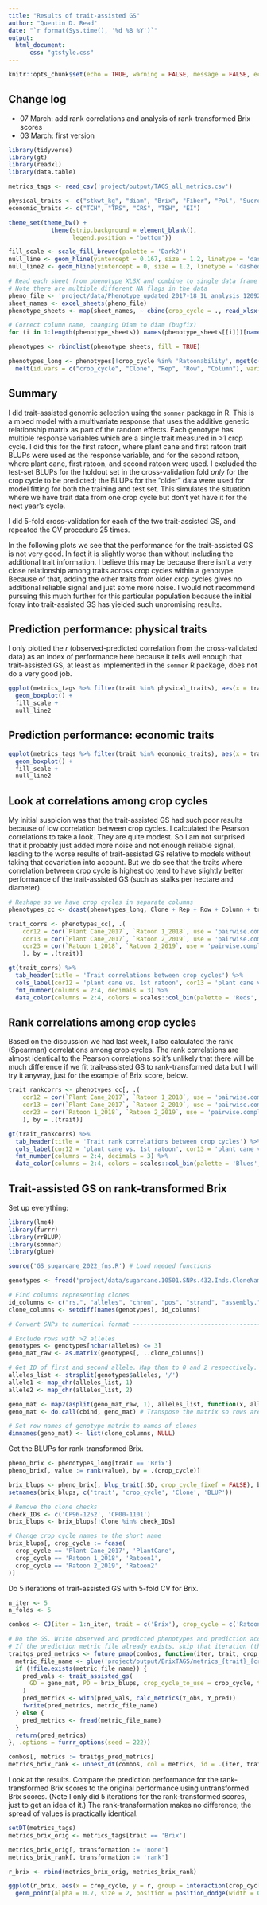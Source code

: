 ```yaml
---
title: "Results of trait-assisted GS"
author: "Quentin D. Read"
date: "`r format(Sys.time(), '%d %B %Y')`"
output: 
  html_document:
      css: "gtstyle.css"
---
```


```r
knitr::opts_chunk$set(echo = TRUE, warning = FALSE, message = FALSE, echo = FALSE)
```

## Change log

- 07 March: add rank correlations and analysis of rank-transformed Brix scores
- 03 March: first version

```r
library(tidyverse)
library(gt)
library(readxl)
library(data.table)

metrics_tags <- read_csv('project/output/TAGS_all_metrics.csv')

physical_traits <- c("stkwt_kg", "diam", "Brix", "Fiber", "Pol", "Sucrose", "Purity", "stalk_ha")
economic_traits <- c("TCH", "TRS", "CRS", "TSH", "EI")

theme_set(theme_bw() +
            theme(strip.background = element_blank(),
                  legend.position = 'bottom'))

fill_scale <- scale_fill_brewer(palette = 'Dark2')
null_line <- geom_hline(yintercept = 0.167, size = 1.2, linetype = 'dashed')
null_line2 <- geom_hline(yintercept = 0, size = 1.2, linetype = 'dashed')

# Read each sheet from phenotype XLSX and combine to single data frame
# Note there are multiple different NA flags in the data
pheno_file <- 'project/data/Phenotype_updated_2017-18_IL_analysis_120921.xlsx'
sheet_names <- excel_sheets(pheno_file)
phenotype_sheets <- map(sheet_names, ~ cbind(crop_cycle = ., read_xlsx(pheno_file, sheet = ., na = c('.', '-', '-!'))))

# Correct column name, changing Diam to diam (bugfix)
for (i in 1:length(phenotype_sheets)) names(phenotype_sheets[[i]])[names(phenotype_sheets[[i]]) == 'Diam'] <- 'diam'

phenotypes <- rbindlist(phenotype_sheets, fill = TRUE)

phenotypes_long <- phenotypes[!crop_cycle %in% 'Ratoonability', mget(c("crop_cycle", "Clone", "Rep", "Row", "Column", physical_traits, economic_traits))] |>
  melt(id.vars = c("crop_cycle", "Clone", "Rep", "Row", "Column"), variable.name = 'trait')
```

## Summary

I did trait-assisted genomic selection using the `sommer` package in R. This is a mixed model with a multivariate response that uses the additive genetic relationship matrix as part of the random effects. Each genotype has multiple response variables which are a single trait measured in >1 crop cycle. I did this for the first ratoon, where plant cane and first ratoon trait BLUPs were used as the response variable, and for the second ratoon, where plant cane, first ratoon, and second ratoon were used. I excluded the test-set BLUPs for the holdout set in the cross-validation fold *only* for the crop cycle to be predicted; the BLUPs for the "older" data were used for model fitting for both the training and test set. This simulates the situation where we have trait data from one crop cycle but don't yet have it for the next year's cycle.

I did 5-fold cross-validation for each of the two trait-assisted GS, and repeated the CV procedure 25 times.

In the following plots we see that the performance for the trait-assisted GS is not very good. In fact it is slightly worse than without including the additional trait information. I believe this may be because there isn't a very close relationship among traits across crop cycles within a genotype. Because of that, adding the other traits from older crop cycles gives no additional reliable signal and just some more noise. I would not recommend pursuing this much further for this particular population because the initial foray into trait-assisted GS has yielded such unpromising results.

## Prediction performance: physical traits

I only plotted the $r$ (observed-predicted correlation from the cross-validated data) as an index of performance here because it tells well enough that trait-assisted GS, at least as implemented in the `sommer` R package, does not do a very good job.

```r
ggplot(metrics_tags %>% filter(trait %in% physical_traits), aes(x = trait, y = r, fill = crop_cycle, group = interaction(trait, crop_cycle))) +
  geom_boxplot() +
  fill_scale +
  null_line2
```

## Prediction performance: economic traits

```r
ggplot(metrics_tags %>% filter(trait %in% economic_traits), aes(x = trait, y = r, fill = crop_cycle, group = interaction(trait, crop_cycle))) +
  geom_boxplot() +
  fill_scale +
  null_line2
```

## Look at correlations among crop cycles

My initial suspicion was that the trait-assisted GS had such poor results because of low correlation between crop cycles. I calculated the Pearson correlations to take a look. They are quite modest. So I am not surprised that it probably just added more noise and not enough reliable signal, leading to the worse results of trait-assisted GS relative to models without taking that covariation into account. But we do see that the traits where correlation between crop cycle is highest do tend to have slightly better performance of the trait-assisted GS (such as stalks per hectare and diameter).

```r
# Reshape so we have crop cycles in separate columns
phenotypes_cc <- dcast(phenotypes_long, Clone + Rep + Row + Column + trait ~ crop_cycle)

trait_corrs <- phenotypes_cc[, .(
    cor12 = cor(`Plant Cane_2017`, `Ratoon 1_2018`, use = 'pairwise.complete.obs'),
    cor13 = cor(`Plant Cane_2017`, `Ratoon 2_2019`, use = 'pairwise.complete.obs'),
    cor23 = cor(`Ratoon 1_2018`, `Ratoon 2_2019`, use = 'pairwise.complete.obs')
    ), by = .(trait)]

gt(trait_corrs) %>%
  tab_header(title = 'Trait correlations between crop cycles') %>%
  cols_label(cor12 = 'plant cane vs. 1st ratoon', cor13 = 'plant cane vs. 2nd ratoon', cor23 = '1st ratoon vs. 2nd ratoon') %>%
  fmt_number(columns = 2:4, decimals = 3) %>%
  data_color(columns = 2:4, colors = scales::col_bin(palette = 'Reds', domain = NULL))
```

## Rank correlations among crop cycles

Based on the discussion we had last week, I also calculated the rank (Spearman) correlations among crop cycles. The rank correlations are almost identical to the Pearson correlations so it's unlikely that there will be much difference if we fit trait-assisted GS to rank-transformed data but I will try it anyway, just for the example of Brix score, below.

```r
trait_rankcorrs <- phenotypes_cc[, .(
    cor12 = cor(`Plant Cane_2017`, `Ratoon 1_2018`, use = 'pairwise.complete.obs', method = 'spearman'),
    cor13 = cor(`Plant Cane_2017`, `Ratoon 2_2019`, use = 'pairwise.complete.obs', method = 'spearman'),
    cor23 = cor(`Ratoon 1_2018`, `Ratoon 2_2019`, use = 'pairwise.complete.obs', method = 'spearman')
    ), by = .(trait)]

gt(trait_rankcorrs) %>%
  tab_header(title = 'Trait rank correlations between crop cycles') %>%
  cols_label(cor12 = 'plant cane vs. 1st ratoon', cor13 = 'plant cane vs. 2nd ratoon', cor23 = '1st ratoon vs. 2nd ratoon') %>%
  fmt_number(columns = 2:4, decimals = 3) %>%
  data_color(columns = 2:4, colors = scales::col_bin(palette = 'Blues', domain = NULL))
```

## Trait-assisted GS on rank-transformed Brix

Set up everything:

```r
library(lme4)
library(furrr)
library(rrBLUP) 
library(sommer)
library(glue)

source('GS_sugarcane_2022_fns.R') # Load needed functions

genotypes <- fread('project/data/sugarcane.10501.SNPs.432.Inds.CloneNames.hmp.txt', sep = '\t')

# Find columns representing clones
id_columns <- c("rs.", "alleles", "chrom", "pos", "strand", "assembly.", "center", "protLSID", "assayLSID", "panelLSID", "QCcode")
clone_columns <- setdiff(names(genotypes), id_columns)

# Convert SNPs to numerical format ----------------------------------------

# Exclude rows with >2 alleles
genotypes <- genotypes[nchar(alleles) <= 3]
geno_mat_raw <- as.matrix(genotypes[, ..clone_columns])

# Get ID of first and second allele. Map them to 0 and 2 respectively. Map all other values (heterozygotes) within the row to 1.
alleles_list <- strsplit(genotypes$alleles, '/')
allele1 <- map_chr(alleles_list, 1)
allele2 <- map_chr(alleles_list, 2)

geno_mat <- map2(asplit(geno_mat_raw, 1), alleles_list, function(x, allele) fcase(x == allele[1], 0, x == allele[2], 2, default = 1))
geno_mat <- do.call(cbind, geno_mat) # Transpose the matrix so rows are individuals and columns SNPs

# Set row names of genotype matrix to names of clones
dimnames(geno_mat) <- list(clone_columns, NULL)
```

Get the BLUPs for rank-transformed Brix.

```r
pheno_brix <- phenotypes_long[trait == 'Brix']
pheno_brix[, value := rank(value), by = .(crop_cycle)]

brix_blups <- pheno_brix[, blup_trait(.SD, crop_cycle_fixef = FALSE), by = .(trait, crop_cycle)]
setnames(brix_blups, c('trait', 'crop_cycle', 'Clone', 'BLUP'))

# Remove the clone checks 
check_IDs <- c('CP96-1252', 'CP00-1101')
brix_blups <- brix_blups[!Clone %in% check_IDs]

# Change crop cycle names to the short name
brix_blups[, crop_cycle := fcase(
  crop_cycle == 'Plant Cane_2017', 'PlantCane',
  crop_cycle == 'Ratoon 1_2018', 'Ratoon1',
  crop_cycle == 'Ratoon 2_2019', 'Ratoon2'
)]

```

Do 5 iterations of trait-assisted GS with 5-fold CV for Brix.

```r
n_iter <- 5
n_folds <- 5

combos <- CJ(iter = 1:n_iter, trait = c('Brix'), crop_cycle = c('Ratoon1', 'Ratoon2'))

# Do the GS. Write observed and predicted phenotypes and prediction accuracy metrics with each iteration.
# If the prediction metric file already exists, skip that iteration (this allows the script to be rerun)
traitgs_pred_metrics <- future_pmap(combos, function(iter, trait, crop_cycle) {
  metric_file_name <- glue('project/output/BrixTAGS/metrics_{trait}_{crop_cycle}_{iter}.csv')
  if (!file.exists(metric_file_name)) {
    pred_vals <- trait_assisted_gs(
      GD = geno_mat, PD = brix_blups, crop_cycle_to_use = crop_cycle, trait_to_use = trait, k = n_folds
    )
    pred_metrics <- with(pred_vals, calc_metrics(Y_obs, Y_pred))
    fwrite(pred_metrics, metric_file_name)
  } else {
    pred_metrics <- fread(metric_file_name)
  }
  return(pred_metrics)
}, .options = furrr_options(seed = 222))

combos[, metrics := traitgs_pred_metrics]
metrics_brix_rank <- unnest_dt(combos, col = metrics, id = .(iter, trait, crop_cycle))
```

Look at the results. Compare the prediction performance for the rank-transformed Brix scores to the original performance using untransformed Brix scores. (Note I only did 5 iterations for the rank-transformed scores, just to get an idea of it.) The rank-transformation makes no difference; the spread of values is practically identical.

```r
setDT(metrics_tags)
metrics_brix_orig <- metrics_tags[trait == 'Brix']

metrics_brix_orig[, transformation := 'none']
metrics_brix_rank[, transformation := 'rank']

r_brix <- rbind(metrics_brix_orig, metrics_brix_rank)

ggplot(r_brix, aes(x = crop_cycle, y = r, group = interaction(crop_cycle, transformation), color = transformation)) +
  geom_point(alpha = 0.7, size = 2, position = position_dodge(width = 0.2))
```

